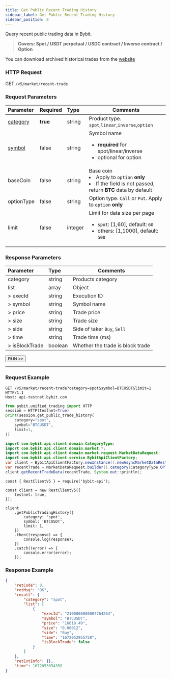 ```yaml
---
title: Get Public Recent Trading History
sidebar_label: Get Public Recent Trading History
sidebar_position: 8
---
```


Query recent public trading data in Bybit.
> **Covers: Spot / USDT perpetual / USDC contract / Inverse contract / Option**

You can download archived historical trades from the [website](https://www.bybit.com/derivatives/en/history-data)

### HTTP Request
GET `/v5/market/recent-trade`

### Request Parameters
| Parameter | Required | Type | Comments|
|:----- |:-------|:-----|------ |
|[category](../enum#category) |**true** |string |Product type. `spot`,`linear`,`inverse`,`option` |
|[symbol](../enum#symbol) |false |string |Symbol name <ul><li>**required** for spot/linear/inverse</li><li>optional for option</li></ul>|
|baseCoin |false |string |Base coin <li>Apply to `option` **only**</li><li>If the field is not passed, return **BTC** data by default</li>|
|optionType |false |string |Option type. `Call` or `Put`. Apply to `option` **only**|
|limit |false |integer |Limit for data size per page <ul><li>`spot`: [1,60], default: `60`</li><li>others: [1,1000], default: `500`</li></ul>|

### Response Parameters
| Parameter | Type | Comments|
|:----- |:-----|----- |
|category |string |Products category |
|list |array |Object |
|> execId |string |Execution ID |
|> symbol |string |Symbol name |
|> price |string |Trade price |
|> size |string |Trade size |
|> side |string |Side of taker `Buy`, `Sell`|
|> time |string |Trade time (ms) |
|> isBlockTrade |boolean |Whether the trade is block trade |

<a href="/api-explorer/v5/market/recent-trade"><Button>RUN >></Button></a>

---

### Request Example

<Tabs groupId="programming-languages">
<TabItem value="http" label="HTTP">

```http
GET /v5/market/recent-trade?category=spot&symbol=BTCUSDT&limit=1 HTTP/1.1
Host: api-testnet.bybit.com
```

</TabItem>
<TabItem value="python" label="Python">

```python
from pybit.unified_trading import HTTP
session = HTTP(testnet=True)
print(session.get_public_trade_history(
    category="spot",
    symbol="BTCUSDT",
    limit=1,
))
```

</TabItem>
<TabItem value="java" label="Java">

```java
import com.bybit.api.client.domain.CategoryType;
import com.bybit.api.client.domain.market.*;
import com.bybit.api.client.domain.market.request.MarketDataRequest;
import com.bybit.api.client.service.BybitApiClientFactory;
var client = BybitApiClientFactory.newInstance().newAsyncMarketDataRestClient();
var recentTrade = MarketDataRequest.builder().category(CategoryType.OPTION).symbol("ETH-30JUN23-2050-C").build();
client.getRecentTradeData(recentTrade, System.out::println);
```

</TabItem>
<TabItem value="Node" label="Node.js">

```n4js
const { RestClientV5 } = require('bybit-api');

const client = new RestClientV5({
    testnet: true,
});

client
    .getPublicTradingHistory({
        category: 'spot',
        symbol: 'BTCUSDT',
        limit: 1,
    })
    .then((response) => {
        console.log(response);
    })
    .catch((error) => {
        console.error(error);
    });
```

</TabItem>
</Tabs>

### Response Example

```json
{
    "retCode": 0,
    "retMsg": "OK",
    "result": {
        "category": "spot",
        "list": [
            {
                "execId": "2100000000007764263",
                "symbol": "BTCUSDT",
                "price": "16618.49",
                "size": "0.00012",
                "side": "Buy",
                "time": "1672052955758",
                "isBlockTrade": false
            }
        ]
    },
    "retExtInfo": {},
    "time": 1672053054358
}
```
